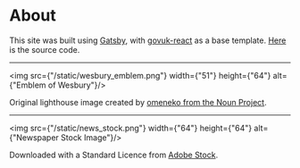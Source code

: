 # About

This site was built using [Gatsby](https://www.gatsbyjs.com/), with
[govuk-react](https://github.com/govuk-react/govuk-react) as a base template.
[Here](https://github.com/Protonull/Wesbury) is the source code.

---

<img src={"/static/wesbury_emblem.png"} width={"51"} height={"64"} alt={"Emblem of Wesbury"}/>

Original lighthouse image created by [omeneko from the Noun Project](https://thenounproject.com/term/lighthouse/2862025/).

---

<img src={"/static/news_stock.png"} width={"64"} height={"64"} alt={"Newspaper Stock Image"}/>

Downloaded with a Standard Licence from [Adobe Stock](https://stock.adobe.com/uk/images/id/212870902).
